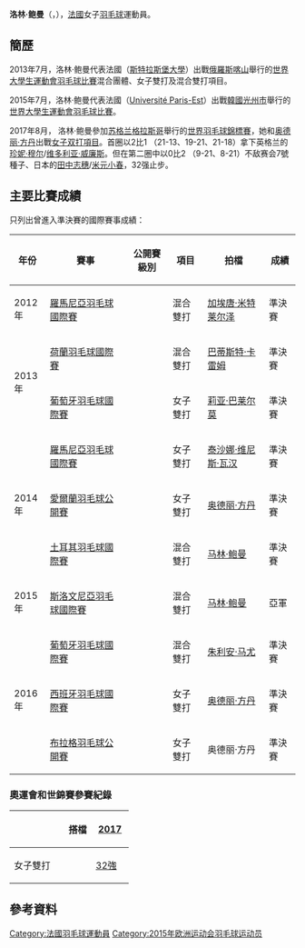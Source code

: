 {{noteTA|G1=Badminton}}
{{Infobox 羽球選手
| playername              = 洛林·鲍曼<br/>{{lang|fr|Lorraine Baumann}}
| image                   = 
| size                    = 
| caption                 = 
| birth_name              = 
| date_of_birth           = {{birth_date_and_age|1993|10|1}}<ref name="15Baku">{{cite web|title=Athletes - France FRA - Lorraine Baumann|url=http://www.baku2015.com/athletes/athlete=baumann-lorraine-1008854/index.html?intcmp=athletes-hub|publisher=Baku 2015 European Games official website|access-date=2015-06-18|archive-url=https://web.archive.org/web/20150618101733/http://www.baku2015.com/athletes/athlete=baumann-lorraine-1008854/index.html?intcmp=athletes-hub|archive-date=2015-06-18|dead-url=yes}}{{en}}</ref>
| place_of_birth          = {{FRA}}[[拉克苏|拉克苏]]<ref name="15Baku"/>
| height                  = {{height|m=1.74}}<ref name="15Baku"/>
| weight                  = {{weight|kg=62}}<ref name="15Baku"/>
| event                   = 女子雙打、混合雙打
| country                 = {{FRA}}
| years_started           = 
| handedness              = 
| coach                   = [[Svetoslav_Stoyanov|Svetoslav Stoyanov]]<br/>[[Bertrand_Gallet|Bertrand Gallet]] (國家隊)<ref name="15Baku"/>
| highest_ranking         = 第60位（女雙-[[泰沙娜·维尼斯·瓦汉|维尼斯·瓦汉]]）
| date_of_highest_ranking = 2014年4月3日<ref name="highest-ranking">[http://bwfcontent.tournamentsoftware.com/ranking/player.aspx?id=6725&player=205512 BWF World Ranking - Ranking of Lorraine BAUMANN (94489)]{{en}}</ref>
| current_ranking         = 第60位（女雙-[[泰沙娜·维尼斯·瓦汉|维尼斯·瓦汉]]）<br/>第250位（女雙-[[莉亚·巴莱尔莫|巴莱尔莫]]）<br/>第75位（混雙-[[马林·鲍曼|马林·鲍曼]]）<br/>第330位（混雙-[[巴蒂斯特·卡雷姆|卡雷姆]]）
| date_of_current_ranking = 2014年4月10日<ref>[http://bwfcontent.tournamentsoftware.com/ranking/category.aspx?id=6725&category=475 BWF World Ranking - BWF世界排名榜 (4/10/2014) - Women's doubles] {{Wayback|url=http://bwfcontent.tournamentsoftware.com/ranking/category.aspx?id=6725&category=475 |date=20200325055820 }}{{en}}</ref><ref>[http://bwfcontent.tournamentsoftware.com/ranking/category.aspx?id=6725&category=476 BWF World Ranking - BWF世界排名榜 (4/10/2014) - Mixed doubles] {{Wayback|url=http://bwfcontent.tournamentsoftware.com/ranking/category.aspx?id=6725&category=476 |date=20200325055823 }}{{en}}</ref>
| played                  = 2勝–1負（女單）<br/>26勝–41負（女雙）<br/>39勝–36負（混雙）
| titles                  = 
| bwf_profile             = 5A5C8389-E9DE-43CF-B70A-386FEDF8352A
| bwf_id                  = 94489
| updated                 = 2014年4月12日
}}
{{MedalTableTop|width=286px}}
{{MedalSport | 女子[[羽毛球|羽毛球]]}}
{{MedalCountry | {{FRA}}}}
{{MedalBottom}}
'''洛林·鲍曼'''（{{lang-fr|Lorraine Baumann}}，{{bd|1993年|10月1日|}}），[[法國|法國]]女子[[羽毛球|羽毛球]]運動員。

== 簡歷 ==
2013年7月，洛林·鲍曼代表法國（[[斯特拉斯堡大學|斯特拉斯堡大學]]）出戰[[俄羅斯|俄羅斯]][[喀山|喀山]]舉行的[[2013年夏季世界大學生運動會|世界大學生運動會]][[2013年夏季世界大學生運動會羽球比賽|羽毛球比賽]]混合團體、女子雙打及混合雙打項目。

2015年7月，洛林·鲍曼代表法國（[[Université_Paris-Est|Université Paris-Est]]）出戰[[韓國|韓國]][[光州市|光州市]]舉行的[[2015年夏季世界大學生運動會|世界大學生運動會]][[2015年夏季世界大學生運動會羽球比賽|羽毛球比賽]]。

2017年8月， 洛林·鲍曼參加[[苏格兰|苏格兰]][[格拉斯哥|格拉斯哥]]舉行的[[2017年世界羽毛球錦標賽|世界羽毛球錦標賽]]，她和[[奥德丽·方丹|奥德丽·方丹]]出戰[[2017年世界羽毛球錦標賽女子双打項目|女子双打項目]]。首圈以2比1 （21-13、19-21、21-18）拿下英格兰的[[珍妮·穆尔|珍妮·穆尔]]/[[维多利亚·威廉斯|维多利亚·威廉斯]]。但在第二圈中以0比2 （9-21、8-21）不敌赛会7號種子、日本的[[田中志穗|田中志穗]]/[[米元小春|米元小春]]，32强止步。

==主要比賽成績==
只列出曾進入準決賽的國際賽事成績：
{| class=wikitable style="text-align:center; font-size:small;" 
!width="50"|年份
!width="180"|賽事
!width="80"|公開賽級別
!width="60"|項目
!width="130"|拍檔
!width="50"|成績
|-
!rowspan="1"|2012年
|[[2012年羅馬尼亞羽毛球國際賽|羅馬尼亞羽毛球國際賽]]
|{{BWFIS}}
|混合雙打
|[[加埃唐·米特莱尔泽|加埃唐·米特莱尔泽]]
|bgcolor="#b8860b"|準決賽
|-
!rowspan="2"|2013年
|[[2013年荷蘭羽毛球國際賽|荷蘭羽毛球國際賽]]
|{{BWFIC}}
|混合雙打
|[[巴蒂斯特·卡雷姆|巴蒂斯特·卡雷姆]]
|bgcolor="#b8860b"|準決賽
|-
|[[2013年葡萄牙羽毛球國際賽|葡萄牙羽毛球國際賽]]
|{{BWFIS}}
|女子雙打
|[[莉亚·巴莱尔莫|莉亚·巴莱尔莫]]
|bgcolor="#b8860b"|準決賽
|-
!rowspan="3"|2014年
|[[2014年羅馬尼亞羽毛球國際賽|羅馬尼亞羽毛球國際賽]]
|{{BWFIS}}
|女子雙打
|[[泰沙娜·维尼斯·瓦汉|泰沙娜·维尼斯·瓦汉]]
|bgcolor="#b8860b"|準決賽
|-
|[[2014年愛爾蘭羽毛球公開賽|愛爾蘭羽毛球公開賽]]
|{{BWFIC}}
|女子雙打
|[[奥德丽·方丹|奥德丽·方丹]]
|bgcolor="#b8860b"|準決賽
|-
|[[2014年土耳其羽毛球國際賽|土耳其羽毛球國際賽]]
|{{BWFIS}}
|混合雙打
|[[马林·鲍曼|马林·鲍曼]]
|bgcolor="#b8860b"|準決賽
|-
!rowspan="1"|2015年
|[[2015年斯洛文尼亞羽毛球國際賽|斯洛文尼亞羽毛球國際賽]]
|{{BWFIS}}
|混合雙打
|[[马林·鲍曼|马林·鲍曼]]
|bgcolor="silver"|亞軍
|-
!rowspan="3"|2016年
|[[2016年葡萄牙羽毛球國際賽|葡萄牙羽毛球國際賽]]
|{{BWFIS}}
|混合雙打
|[[朱利安·马尤|朱利安·马尤]]
|bgcolor="#b8860b"|準決賽
|-
|[[2016年西班牙羽毛球國際賽|西班牙羽毛球國際賽]]
|{{BWFIC}}
|女子雙打
|[[奥德丽·方丹|奥德丽·方丹]]
|bgcolor="#b8860b"|準決賽
|-
|[[2016年布拉格羽毛球公開賽|布拉格羽毛球公開賽]]
|{{BWFIC}}
|女子雙打
|奥德丽·方丹
|bgcolor="#b8860b"|準決賽
|}
{{BWF賽事級別索引}}

===奧運會和世錦賽參賽紀錄===
{| class=wikitable style="text-align:center; font-size:small;" 
!
!搭檔
!width="50"|[[2017年世界羽毛球錦標賽|2017]]
|-
!width="80"|女子雙打
|align="left"|{{nowrap|[[奥德丽·方丹|奥德丽·方丹]]}}
|[[2017年世界羽毛球錦標賽女子雙打項目|32強]]
|}

==參考資料==
{{Reflist}}

{{DEFAULTSORT:Baumann, Lorraine}}
[[Category:法國羽毛球運動員|Category:法國羽毛球運動員]]
[[Category:2015年欧洲运动会羽毛球运动员|Category:2015年欧洲运动会羽毛球运动员]]